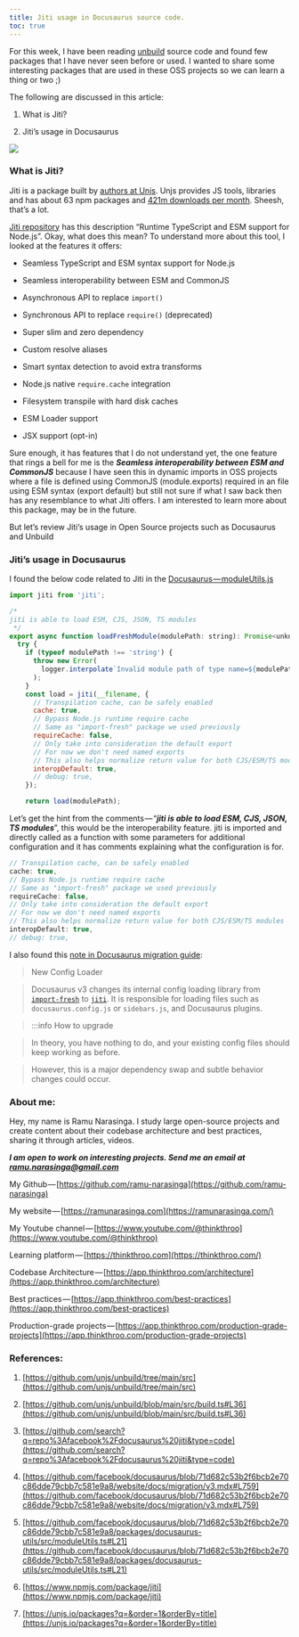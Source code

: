 ```yaml
---
title: Jiti usage in Docusaurus source code.
toc: true
---
```


For this week, I have been reading [unbuild](https://github.com/unjs/unbuild) source code and found few packages that I have never seen before or used. I wanted to share some interesting packages that are used in these OSS projects so we can learn a thing or two ;)

The following are discussed in this article:

1. What is Jiti?
    
2. Jiti’s usage in Docusaurus
    

![](https://cdn-images-1.medium.com/max/1600/1*0p3E1fZ7ERKJKI52OPNKYQ.png)

### What is Jiti?

Jiti is a package built by [authors at Unjs](https://github.com/unjs). Unjs provides JS tools, libraries and has about 63 npm packages and [421m downloads per month](https://unjs.io/packages?q=&order=1&orderBy=title). Sheesh, that’s a lot.

[Jiti repository](https://github.com/unjs/jiti#readme) has this description “Runtime TypeScript and ESM support for Node.js”. Okay, what does this mean? To understand more about this tool, I looked at the features it offers:

* Seamless TypeScript and ESM syntax support for Node.js
    
* Seamless interoperability between ESM and CommonJS
    
* Asynchronous API to replace `import()`
    
* Synchronous API to replace `require()` (deprecated)
    
* Super slim and zero dependency
    
* Custom resolve aliases
    
* Smart syntax detection to avoid extra transforms
    
* Node.js native `require.cache` integration
    
* Filesystem transpile with hard disk caches
    
* ESM Loader support
    
* JSX support (opt-in)
    

Sure enough, it has features that I do not understand yet, the one feature that rings a bell for me is the ***Seamless interoperability between ESM and CommonJS*** because I have seen this in dynamic imports in OSS projects where a file is defined using CommonJS (module.exports) required in an file using ESM syntax (export default) but still not sure if what I saw back then has any resemblance to what Jiti offers. I am interested to learn more about this package, may be in the future.

But let’s review Jiti’s usage in Open Source projects such as Docusaurus and Unbuild

### Jiti’s usage in Docusaurus

I found the below code related to Jiti in the [Docusaurus — moduleUtils.js](https://github.com/facebook/docusaurus/blob/71d682c53b2f6bcb2e70c86dde79cbb7c581e9a8/packages/docusaurus-utils/src/moduleUtils.ts#L21)

```js
import jiti from 'jiti';

/*
jiti is able to load ESM, CJS, JSON, TS modules
 */
export async function loadFreshModule(modulePath: string): Promise<unknown> {
  try {
    if (typeof modulePath !== 'string') {
      throw new Error(
        logger.interpolate`Invalid module path of type name=${modulePath}`,
      );
    }
    const load = jiti(__filename, {
      // Transpilation cache, can be safely enabled
      cache: true,
      // Bypass Node.js runtime require cache
      // Same as "import-fresh" package we used previously
      requireCache: false,
      // Only take into consideration the default export
      // For now we don't need named exports
      // This also helps normalize return value for both CJS/ESM/TS modules
      interopDefault: true,
      // debug: true,
    });

    return load(modulePath);
```

Let’s get the hint from the comments — “***jiti is able to load ESM, CJS, JSON, TS modules***”, this would be the interoperability feature. jiti is imported and directly called as a function with some parameters for additional configuration and it has comments explaining what the configuration is for.

```js
// Transpilation cache, can be safely enabled
cache: true,
// Bypass Node.js runtime require cache
// Same as "import-fresh" package we used previously
requireCache: false,
// Only take into consideration the default export
// For now we don't need named exports
// This also helps normalize return value for both CJS/ESM/TS modules
interopDefault: true,
// debug: true,
```

I also found this [note in Docusaurus migration guide](https://github.com/facebook/docusaurus/blob/71d682c53b2f6bcb2e70c86dde79cbb7c581e9a8/website/docs/migration/v3.mdx#L759):

> New Config Loader

> Docusaurus v3 changes its internal config loading library from [`import-fresh`](https://github.com/sindresorhus/import-fresh) to [`jiti`](https://github.com/unjs/jiti). It is responsible for loading files such as `docusaurus.config.js` or `sidebars.js`, and Docusaurus plugins.

> :::info How to upgrade

> In theory, you have nothing to do, and your existing config files should keep working as before.

> However, this is a major dependency swap and subtle behavior changes could occur.

### About me:

Hey, my name is Ramu Narasinga. I study large open-source projects and create content about their codebase architecture and best practices, sharing it through articles, videos.

***I am open to work on interesting projects. Send me an email at ramu.narasinga@gmail.com***

My Github — [https://github.com/ramu-narasinga](https://github.com/ramu-narasinga)

My website — [https://ramunarasinga.com](https://ramunarasinga.com/)

My Youtube channel — [https://www.youtube.com/@thinkthroo](https://www.youtube.com/@thinkthroo)

Learning platform — [https://thinkthroo.com](https://thinkthroo.com/)

Codebase Architecture — [https://app.thinkthroo.com/architecture](https://app.thinkthroo.com/architecture)

Best practices — [https://app.thinkthroo.com/best-practices](https://app.thinkthroo.com/best-practices)

Production-grade projects — [https://app.thinkthroo.com/production-grade-projects](https://app.thinkthroo.com/production-grade-projects)

### References:

1. [https://github.com/unjs/unbuild/tree/main/src](https://github.com/unjs/unbuild/tree/main/src)
    
2. [https://github.com/unjs/unbuild/blob/main/src/build.ts#L36](https://github.com/unjs/unbuild/blob/main/src/build.ts#L36)
    
3. [https://github.com/search?q=repo%3Afacebook%2Fdocusaurus%20jiti&type=code](https://github.com/search?q=repo%3Afacebook%2Fdocusaurus%20jiti&type=code)
    
4. [https://github.com/facebook/docusaurus/blob/71d682c53b2f6bcb2e70c86dde79cbb7c581e9a8/website/docs/migration/v3.mdx#L759](https://github.com/facebook/docusaurus/blob/71d682c53b2f6bcb2e70c86dde79cbb7c581e9a8/website/docs/migration/v3.mdx#L759)
    
5. [https://github.com/facebook/docusaurus/blob/71d682c53b2f6bcb2e70c86dde79cbb7c581e9a8/packages/docusaurus-utils/src/moduleUtils.ts#L21](https://github.com/facebook/docusaurus/blob/71d682c53b2f6bcb2e70c86dde79cbb7c581e9a8/packages/docusaurus-utils/src/moduleUtils.ts#L21)
    
6. [https://www.npmjs.com/package/jiti](https://www.npmjs.com/package/jiti)
    
7. [https://unjs.io/packages?q=&order=1&orderBy=title](https://unjs.io/packages?q=&order=1&orderBy=title)